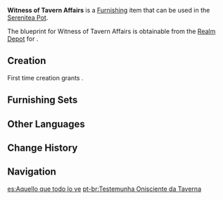 {{Furnishing Infobox
|id             = 361506
|image          = Item Witness of Tavern Affairs.png
|category       = Large Furnishing
|subcategory    = Counter
|quality        = 3
|adeptal_energy = 60
|load           = 136
|reduced_load   = 102
|description    = A shelf made from top-notch [[Karmaphala Wood]] that's often found in the restaurants, taverns, and cafes of [[Sumeru City]]. If the owner of the establishment were to use these shelves to display their most cherished objects, the dark hues of the wood will contrast well with the vivid colors of the collectibles. Together with the owner, staff, account book, personal notebook, and occasional presents from regulars, this shelf and all the marks on its surface have also stood witness to the entire history of the business.
|mention        = 
|blueprint      = Realm Depot
|source1        = 
}}
'''Witness of Tavern Affairs''' is a [[Furnishing]] item that can be used in the [[Serenitea Pot]].

The blueprint for Witness of Tavern Affairs is obtainable from the [[Realm Depot]] for {{Item|Realm Currency|24|x=160}}.

==Creation==
First time creation grants {{Item|Trust|24|x=60}}.
{{Recipe
|type = Creation
|time = 14h
|Karmaphala Wood = 12
|sort = Karmaphala Wood
}}

==Furnishing Sets==
{{Craft Usage}}

==Other Languages==
{{Other Languages
|en      = Witness of Tavern Affairs
|zhs     = 「酒馆诸事的证人」
|zhs_rm  = "Jiǔguǎn Zhūshì de Zhèngrén"
|zht     = 「酒館諸事的證人」
|zht_rm  = "Jiǔguǎn Zhūshì de Zhèngrén"
|zh_tl   = 
|ja      = 「酒場の出来事の証人」
|ja_rm   = "Sakaba no Dekigoto no Shounin"
|ja_tl   = 
|ko      = 「술집 사건의 증인」
|ko_rm   = "Suljip Sageon-ui Jeung'in"
|ko_tl   = "Bar Case's Witness"
|es      = Aquello que todo lo ve
|es_tl   = 
|fr      = Témoin des affaires de taverne
|fr_tl   = Witness of Tavern Affairs
|ru      = Свидетель событий
|ru_tl   = Witness of the Events
|th      = "พยานคนสำคัญของร้านเหล้า"
|th_rm   = 
|th_tl   = 
|vi      = Chứng Nhân Của Mọi Chuyện Tại Quán Rượu
|vi_tl   = 
|de      = „Zeuge der Tavernenangelegenheiten“
|de_tl   = 
|id      = Saksi Kisah di Tavern
|id_tl   = Witness of Tavern Story
|pt      = Testemunha Onisciente da Taverna
|pt_tl   = 
|tr      = Han İşlerinin Tanığı
|tr_tl   = 
|it      = Testimone d'affari
|it_tl   = 
}}

==Change History==
{{Change History|3.2}}

==Navigation==
{{Furnishing Navbox|interior}}

[[es:Aquello que todo lo ve]]
[[pt-br:Testemunha Onisciente da Taverna]]
